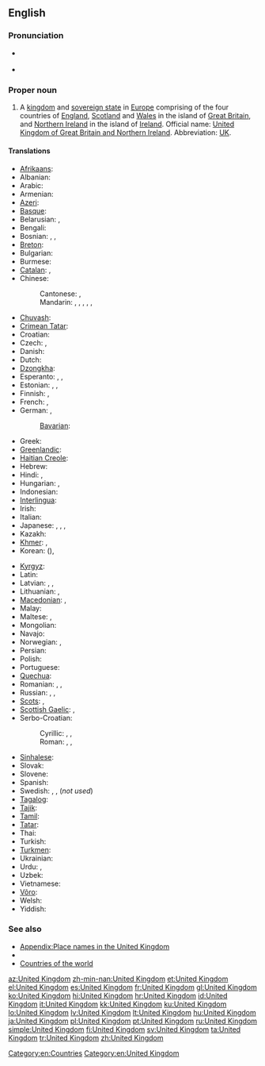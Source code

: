 ==English==
{{wikipedia}}

===Pronunciation===
* {{a|UK|US}} {{IPA|/juːˌnaɪ.tɪd ˈkɪŋ.dəm/|/jʊˌnaɪ.tɪd ˈkɪŋ.dəm/}}
* {{audio|en-us-United Kingdom.ogg|Audio (US)}}

===Proper noun===
{{en-proper noun|sg=[[united|United]] [[kingdom|Kingdom]]}}

# A [[kingdom]] and [[sovereign state]] in [[Europe]] comprising of the four countries of [[England]], [[Scotland]] and [[Wales]] in the island of [[Great Britain]], and [[Northern Ireland]] in the island of [[Ireland]]. Official name: [[United Kingdom of Great Britain and Northern Ireland]]. Abbreviation: [[UK]].

====Translations====
{{trans-top|Kingdom in Europe}}
* [[Afrikaans]]: {{t-|af|Verenigde Koninkryk|xs=Afrikaans}}
* Albanian: {{t|sq|Mbretëria e Bashkuar}}
* Arabic: {{t|ar|المملكة المتحدة|f|tr=al-mámlaka al-muttáHida|sc=Arab}}
* Armenian: {{t|hy|Միացյալ Թագավորություն|tr=Miac'yal T'agavorut'yun|sc=Armn}}
* [[Azeri]]: {{t|az|Böyük Britaniya}}
* [[Basque]]: {{t|eu|Erresuma Batua}}
* Belarusian: {{t|be|Злучанае Каралеўства|n|tr=Zlúčanaje Karaléŭstva|sc=Cyrl}}, {{t|be|Аб'яднанае Каралеўства|n|tr=Ab'jadnánaje Karaléŭstva|sc=Cyrl}}
* Bengali: {{t|bn|যুক্তরাজ্য|tr=Juktôrajjô|sc=Beng}}
* Bosnian: {{t|bs|Ujedinjeno Kraljevstvo|n}}, {{t|bs|Ujedinjeno Kraljevstvo Velike Britanije i Sjeverne Irske|n}}, {{t|bs|Velika Britanija|f}}
* [[Breton]]: {{t|br|Rouantelezh Unanet}}
* Bulgarian: {{t|bg|Обединеното кралство|n|tr=Obedinénoto králstvo|sc=Cyrl}}
* Burmese: {{t|my|ဘုရင့္နုိင္‌ငံပ္ရည္‌ထောင္‌စု|tr=bʰúẏĩnaĩṅã pẏitʰoũsú|sc=Mymr}}
* [[Catalan]]: {{t|ca|Regne Unit|m}}, {{t|ca|Regne Unit de la Gran Bretanya i Irlanda del Nord|m}}
* Chinese:
*: Cantonese: {{tø|yue|英國|tr=jing1 gwok3|sc=Hani|xs=Cantonese}}, {{tø|yue|大英聯合王國|tr=daai6 jing1 lyun4 hap6 wong4 gwok3|sc=Hani|xs=Cantonese}}
*: Mandarin: {{t|zh|英國|sc=Hani}}, {{t|zh|英国|tr=Yīngguó|sc=Hani}}, {{t|zh|大不列顛及北愛爾蘭聯合王國|sc=Hani}}, {{t|zh|大不列颠及北爱尔兰联合王国|tr=Dà-Bùlièdiān jí Běi-Ài'ěrlán Liánhé Wángguó|sc=Hani}}, {{t|zh|聯合王國|sc=Hani}}, {{t|zh|联合王国|tr=Liánhé Wángguó|sc=Hani}}
* [[Chuvash]]: {{tø|cv|Аслă Британи|sc=Cyrl|xs=Chuvash}}
* [[Crimean Tatar]]: {{tø|crh|Büyük Britaniya}}
* Croatian: {{t+|hr|Ujedinjeno Kraljevstvo|n}}
* Czech: {{t+|cs|Velká Británie|f}}, {{t|cs|Spojené království|n}}
* Danish: {{t-|da|Forenede Kongerige}}
* Dutch: {{t+|nl|Verenigd Koninkrijk}}
* [[Dzongkha]]: {{t|dz|ཡུ་ནའི་ཊེཊ་ཀིང་ཌམ།|tr=yu.na'i.ṭeṭ kiṅ.ḍam|sc=Tibt}}
* Esperanto: {{t-|eo|Britio|xs=Esperanto}}, {{t-|eo|Unuiĝinta Regno|xs=Esperanto}}, {{t|eo|Unuiĝinta Regno de Grand-Britio kaj Nord-Irlando|xs=Esperanto}}
* Estonian: {{t|et|Suurbritannia}}, {{t|et|Ühendkuningriik}}, {{t|et|Suurbritannia ja Põhja-Iiri Ühendkuningriik}}
* Finnish: {{t+|fi|Yhdistynyt kuningaskunta}}, {{t+|fi|Iso-Britannia}}
* French: {{t+|fr|Royaume-Uni|m}}, {{t+|fr|Royaume-Uni de Grande-Bretagne et d'Irlande du Nord|m}}
* German: {{t+|de|Vereinigtes Königreich|n}},  {{t+|de|Großbritannien|n}}
*: [[Bavarian]]: {{tø|bar|Vaeinigte Kinireich}}
* Greek: {{t|el|Ηνωμένο Βασίλειο|n|tr=Inoméno Vasílio|sc=Grek}}
* [[Greenlandic]]: {{t-|kl|Tuluit Nunaat|xs=Greenlandic}}
* [[Haitian Creole]]: {{tø|ht|Wayòm Ini}}
* Hebrew: {{t|he|הממלכה המאוחדת|tr=ha-mamlakha ha-meukhedet|sc=Hebr}}
* Hindi: {{t|hi|यूनाइटेड किंगडम|tr=yūnā'iṭeḍ kiṅgḍam|sc=Deva}}, {{t|hi|संयुक्त राजशाही|tr=sanyukta rājaśāhī|sc=Deva}}
* Hungarian: {{t+|hu|Egyesült Királyság}}, {{t+|hu|Nagy-Britannia és Észak-Írország Egyesült Királysága}}
* Indonesian: {{t|id|Kerajaan Inggris}}
* [[Interlingua]]: {{t|ia|Regno Unite}}
* Irish: {{t|ga|An Ríocht Aontaithe|f}}
* Italian: {{t+|it|Regno Unito|m}}
* Japanese: {{t+|ja|英国|tr=えいこく, Eikoku}}, {{t+|ja|イギリス|tr=igirisu}}, {{t-|ja|グレートブリテンおよび北アイルランド連合王国|tr=Gurēto Buriten oyobi Kita-Airurando rengō ōkoku}}, {{t|ja|連合王国|tr=れんごうおうこく, Rengō ōkoku}}
* Kazakh: {{t|kk|Құрама Патшалық|tr=Qurama Patşalıq|sc=Cyrl}}
* [[Khmer]]: {{t|km|ចក្រភពអង់គ្លេស|sc=Khmr|tr=chak pʰup ɑngkleih}}, {{t|km|សហរាជាណាចក្រ|sc=Khmr|tr=saha riechie naa chak}}
* Korean: {{t|ko|영국|tr=Yeong-guk|sc=Kore}} ({{t|ko|英國|sc=Kore}}), {{t|ko|대브리튼 연합 왕국|tr=Dae-beuriteun Yeonhap Wang-guk|sc=Kore}} {{t|ko|연합 왕국|tr=Yeonhap Wang-guk|sc=Kore}}
{{trans-mid}}
* [[Kyrgyz]]: {{t|ky|Бириккен Падышалык|tr=Birikken Padışalıq|sc=Cyrl}}
* Latin: {{t|la|Britanniarum Regnum|n}}
* Latvian: {{t|lv|Apvienotā Karaliste|f}}, {{t|lv|Lielbritānija|f}}, {{t|lv|Lielbritānijas un Ziemeļīrijas Apvienotā Karaliste|f}}
* Lithuanian: {{t+|lt|Jungtinė Karalystė|xs=Lithuanian}}, {{t+|lt|Didžioji Britanija|xs=Lithuanian}}
* [[Macedonian]]: {{t+|mk|Обединето Кралство|n|tr=Obedíneto Králstvo}},  {{t+|mk|Велика Британија|f|tr=Vélika Británija}}
* Malay: {{t|ms|United Kingdom}}
* Maltese: {{t|mt|Renju Unit|alt=Ir-Renju Unit}}, {{t|mt|Ir-Renju Unit tal-Gran Brittanja u l-Irlanda ta' Fuq}}
* Mongolian: {{t|mn|Нэгдсэн Вант улс|tr=Negdsen Vant uls|sc=Cyrl}}
* Navajo: {{tø|nv|Tó Táʼ Dinéʼiʼ Bikéyah}}
* Norwegian: {{t+|no|Storbritannia}}, {{t-|no|Det forente kongerike Storbritannia og Nord-Irland}}
* Persian: {{t|fa|پادشاهی متحد|tr=Pâdešâhi-ye Mottahed|sc=fa-Arab}}
* Polish: {{t+|pl|Zjednoczone Królestwo|n}}
* Portuguese: {{t+|pt|Reino Unido|m}}
* [[Quechua]]: {{t-|qu|Hukllachasqa Qhapaq Suyu|xs=Quechua}}
* Romanian: {{t|ro|Marea Britanie|f}}, {{t|ro|Regatul Unit al Marii Britanii și Irlandei de Nord|n}}, {{t|ro|Regatul Unit|n}}
* Russian: {{t|ru|Великобритания|f|tr=Velikobritánija|sc=Cyrl}}, {{t|ru|Соединённое Королевство Великобритании и Северной Ирландии|n|tr=Sojedinjónnoje Korolévstvo Velikobritánii i Sévernoj Irlándii|sc=Cyrl}}, {{t|ru|Соединённое Королевство|n|tr=Sojedinjónnoje Korolévstvo|sc=Cyrl}}
* [[Scots]]: {{tø|sco|Unitit Kinrick}}, {{tø|sco|Unitit Kinrick o Greet Britain an Norlin Airlann}}
* [[Scottish Gaelic]]: {{t|gd|Rìoghachd Aonaichte|f|alt=An Rìoghachd Aonaichte}}, {{t|gd|Rìoghachd Aonaichte na Breatainn Mhòr agus Eirinn a Tuath|f|alt=An Rìoghachd Aonaichte na Breatainn Mhòr agus Eirinn a Tuath}}
* Serbo-Croatian:
*: Cyrillic: {{t|sh|Уједињено Краљевство|n|sc=Cyrl}}, {{t|sh|Уједињено Краљевство Велике Британије и Сјеверне Ирске|n|sc=Cyrl}}, {{t|sr|Велика Британија|f|sc=Cyrl}}
*: Roman: {{t|sh|Ujedinjeno Kraljevstvo|n}}, {{t|sh|Ujedinjeno Kraljevstvo Velike Britanije i Sjeverne Irske|n}}, {{t|sh|Velika Britanija|f}}
* [[Sinhalese]]: {{t|si|එක්‍සත් රාජධානිය|tr=eksat rājadhāniya|sc=Sinh}}
* Slovak: {{t|sk|Spojené kráľovstvo|n}}
* Slovene: {{t+|sl|Združeno kraljestvo|n}}
* Spanish: {{t+|es|Reino Unido|m}}
* Swedish: {{t|sv|Storbritannien}}, {{t|sv|England}} {{qualifier|colloquial}}, {{t|sv|Förenade kungariket}} (''not used'')
* [[Tagalog]]: {{t|tl|United Kingdom}}
* [[Tajik]]: {{t|tg|Подшоҳии Муттаҳида|tr=Podšohii Muttahida|sc=Cyrl}}
* [[Tamil]]: {{t|ta|ஐக்கிய இராச்சியம்|tr=aikkiya irācciyam|sc=Taml}}
* [[Tatar]]: {{t|tt|Берләшкән Патшалык|tr=Berläşkän Patşalıq|sc=Cyrl}}
* Thai: {{t|th|สหราชอาณาจักร|tr=sàhà râat aanaajàk|sc=Thai}}
* Turkish: {{t+|tr|Birleşik Krallık}}
* [[Turkmen]]: {{t|tk|Birleşen Patyşalyk}}
* Ukrainian: {{t|uk|Сполучене Королівство|n|tr=Spolúčene Korolívstvo|sc=Cyrl}}
* Urdu: {{t|ur|مملکت متحدہ|tr=mamlakat muttahida|sc=ur-Arab}}, {{t|ur|یونائٹڈ کنگڈم|tr=yūnā'iṭeḍ kiṅgḍam|sc=ur-Arab}}
* Uzbek: {{t|uz|Birlashgan Qirollik}}
* Vietnamese: {{t|vi|Vương quốc Anh|xs=Vietnamese}}
* [[Võro]]: {{tø|vro|Ühendkuningriik}}
* Welsh: {{t|cy|Teyrnas Unigol|f|alt=Y Deyrnas Unigol}}
* Yiddish: {{t|yi|פֿאַראײניקט קיניגרײַך|n|tr=far'eynikt kinigraykh|sc=Hebr}}
{{trans-bottom}}

===See also===
* [[Appendix:Place names in the United Kingdom]]
* {{list|en|countries of Europe}}
* [[Appendix:Countries of the world|Countries of the world]]

[[Category:en:Countries]]
[[Category:en:United Kingdom]]

[[az:United Kingdom]]
[[zh-min-nan:United Kingdom]]
[[et:United Kingdom]]
[[el:United Kingdom]]
[[es:United Kingdom]]
[[fr:United Kingdom]]
[[gl:United Kingdom]]
[[ko:United Kingdom]]
[[hi:United Kingdom]]
[[hr:United Kingdom]]
[[id:United Kingdom]]
[[it:United Kingdom]]
[[kk:United Kingdom]]
[[ku:United Kingdom]]
[[lo:United Kingdom]]
[[lv:United Kingdom]]
[[lt:United Kingdom]]
[[hu:United Kingdom]]
[[ja:United Kingdom]]
[[pl:United Kingdom]]
[[pt:United Kingdom]]
[[ru:United Kingdom]]
[[simple:United Kingdom]]
[[fi:United Kingdom]]
[[sv:United Kingdom]]
[[ta:United Kingdom]]
[[tr:United Kingdom]]
[[zh:United Kingdom]]